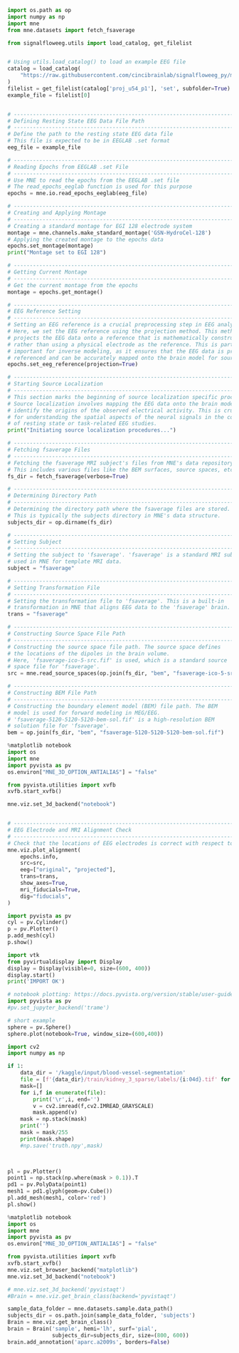 ```python

import os.path as op
import numpy as np
import mne
from mne.datasets import fetch_fsaverage

from signalfloweeg.utils import load_catalog, get_filelist


# Using utils.load_catalog() to load an example EEG file
catalog = load_catalog(
    "https://raw.githubusercontent.com/cincibrainlab/signalfloweeg_py/master/userdata/cchmc_projects.yaml"
)
filelist = get_filelist(catalog['proj_u54_p1'], 'set', subfolder=True)
example_file = filelist[0]


# ------------------------------------------------------------------------------
# Defining Resting State EEG Data File Path
# ------------------------------------------------------------------------------
# Define the path to the resting state EEG data file
# This file is expected to be in EEGLAB .set format
eeg_file = example_file

# ------------------------------------------------------------------------------
# Reading Epochs from EEGLAB .set File
# ------------------------------------------------------------------------------
# Use MNE to read the epochs from the EEGLAB .set file
# The read_epochs_eeglab function is used for this purpose
epochs = mne.io.read_epochs_eeglab(eeg_file)

# ------------------------------------------------------------------------------
# Creating and Applying Montage
# ------------------------------------------------------------------------------
# Creating a standard montage for EGI 128 electrode system
montage = mne.channels.make_standard_montage('GSN-HydroCel-128')
# Applying the created montage to the epochs data
epochs.set_montage(montage)
print("Montage set to EGI 128")

# ------------------------------------------------------------------------------
# Getting Current Montage
# ------------------------------------------------------------------------------
# Get the current montage from the epochs
montage = epochs.get_montage()

# ------------------------------------------------------------------------------
# EEG Reference Setting
# ------------------------------------------------------------------------------
# Setting an EEG reference is a crucial preprocessing step in EEG analysis. 
# Here, we set the EEG reference using the projection method. This method 
# projects the EEG data onto a reference that is mathematically constructed, 
# rather than using a physical electrode as the reference. This is particularly 
# important for inverse modeling, as it ensures that the EEG data is properly 
# referenced and can be accurately mapped onto the brain model for source localization.
epochs.set_eeg_reference(projection=True)

# ------------------------------------------------------------------------------
# Starting Source Localization
# ------------------------------------------------------------------------------
# This section marks the beginning of source localization specific processes.
# Source localization involves mapping the EEG data onto the brain model to
# identify the origins of the observed electrical activity. This is crucial
# for understanding the spatial aspects of the neural signals in the context
# of resting state or task-related EEG studies.
print("Initiating source localization procedures...")


```

```python


# ------------------------------------------------------------------------------
# Fetching fsaverage Files
# ------------------------------------------------------------------------------
# Fetching the fsaverage MRI subject's files from MNE's data repository.
# This includes various files like the BEM surfaces, source spaces, etc.
fs_dir = fetch_fsaverage(verbose=True)

# ------------------------------------------------------------------------------
# Determining Directory Path
# ------------------------------------------------------------------------------
# Determining the directory path where the fsaverage files are stored.
# This is typically the subjects directory in MNE's data structure.
subjects_dir = op.dirname(fs_dir)

# ------------------------------------------------------------------------------
# Setting Subject
# ------------------------------------------------------------------------------
# Setting the subject to 'fsaverage'. 'fsaverage' is a standard MRI subject 
# used in MNE for template MRI data.
subject = "fsaverage"

# ------------------------------------------------------------------------------
# Setting Transformation File
# ------------------------------------------------------------------------------
# Setting the transformation file to 'fsaverage'. This is a built-in 
# transformation in MNE that aligns EEG data to the 'fsaverage' brain.
trans = "fsaverage" 

# ------------------------------------------------------------------------------
# Constructing Source Space File Path
# ------------------------------------------------------------------------------
# Constructing the source space file path. The source space defines 
# the locations of the dipoles in the brain volume.
# Here, 'fsaverage-ico-5-src.fif' is used, which is a standard source 
# space file for 'fsaverage'.
src = mne.read_source_spaces(op.join(fs_dir, "bem", "fsaverage-ico-5-src.fif"))

# ------------------------------------------------------------------------------
# Constructing BEM File Path
# ------------------------------------------------------------------------------
# Constructing the boundary element model (BEM) file path. The BEM 
# model is used for forward modeling in MEG/EEG.
# 'fsaverage-5120-5120-5120-bem-sol.fif' is a high-resolution BEM 
# solution file for 'fsaverage'.
bem = op.join(fs_dir, "bem", "fsaverage-5120-5120-5120-bem-sol.fif")

```

```python

%matplotlib notebook
import os
import mne
import pyvista as pv
os.environ["MNE_3D_OPTION_ANTIALIAS"] = "false"

from pyvista.utilities import xvfb
xvfb.start_xvfb()

mne.viz.set_3d_backend("notebook")


# ------------------------------------------------------------------------------
# EEG Electrode and MRI Alignment Check
# ------------------------------------------------------------------------------
# Check that the locations of EEG electrodes is correct with respect to MRI
mne.viz.plot_alignment(
    epochs.info,
    src=src,
    eeg=["original", "projected"],
    trans=trans,
    show_axes=True,
    mri_fiducials=True,
    dig="fiducials",
)

```

```python

import pyvista as pv
cyl = pv.Cylinder()
p = pv.Plotter()
p.add_mesh(cyl)
p.show()

```

```python
    
import vtk
from pyvirtualdisplay import Display
display = Display(visible=0, size=(600, 400))
display.start()
print('IMPORT OK')

# notebook plotting: https://docs.pyvista.org/version/stable/user-guide/jupyter/index.html
import pyvista as pv
#pv.set_jupyter_backend('trame')

# short example
sphere = pv.Sphere()
sphere.plot(notebook=True, window_size=(600,400))

```

```python
import cv2
import numpy as np

if 1:
    data_dir = '/kaggle/input/blood-vessel-segmentation'
    file = [f'{data_dir}/train/kidney_3_sparse/labels/{i:04d}.tif' for i in  range(496, 496+100)]
    mask=[]
    for i,f in enumerate(file):
        print('\r',i, end='')
        v = cv2.imread(f,cv2.IMREAD_GRAYSCALE)
        mask.append(v)
    mask = np.stack(mask)
    print('')
    mask = mask/255
    print(mask.shape)
    #np.save('truth.npy',mask)
   


pl = pv.Plotter()
point1 = np.stack(np.where(mask > 0.1)).T
pd1 = pv.PolyData(point1)
mesh1 = pd1.glyph(geom=pv.Cube())
pl.add_mesh(mesh1, color='red')
pl.show()

```

```python
%matplotlib notebook
import os
import mne
import pyvista as pv
os.environ["MNE_3D_OPTION_ANTIALIAS"] = "false"

from pyvista.utilities import xvfb
xvfb.start_xvfb()
mne.viz.set_browser_backend("matplotlib")
mne.viz.set_3d_backend("notebook")

# mne.viz.set_3d_backend('pyvistaqt')
#Brain = mne.viz.get_brain_class(backend='pyvistaqt')

sample_data_folder = mne.datasets.sample.data_path()
subjects_dir = os.path.join(sample_data_folder, 'subjects')
Brain = mne.viz.get_brain_class()
brain = Brain('sample', hemi='lh', surf='pial',
              subjects_dir=subjects_dir, size=(800, 600))
brain.add_annotation('aparc.a2009s', borders=False)

```